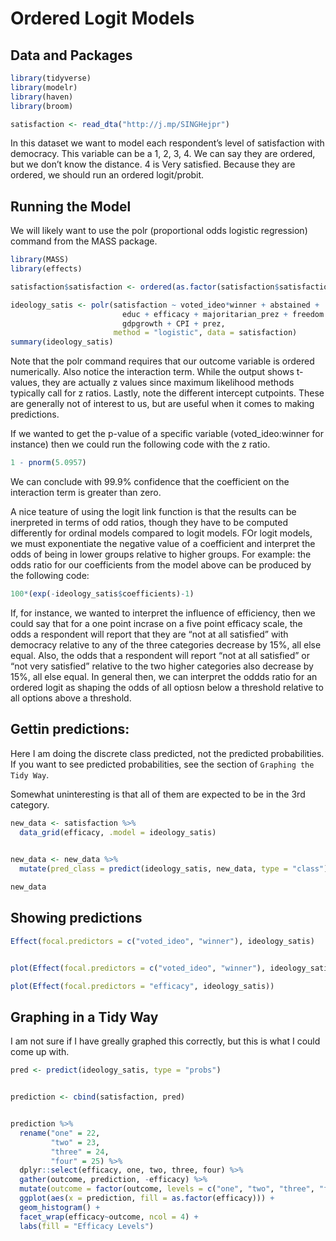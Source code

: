 # Ordered Logit Models

## Data and Packages

```r
library(tidyverse)
library(modelr)
library(haven)
library(broom)

satisfaction <- read_dta("http://j.mp/SINGHejpr")
```


In this dataset we want to model each respondent's level of satisfaction with democracy.  This variable can be a 1, 2, 3, 4.  We can say they are ordered, but we don't know the distance.  4 is Very satisfied.  Because they are ordered, we should run an ordered logit/probit.

## Running the Model

We will likely want to use the polr (proportional odds logistic regression) command from the MASS package.  

```r
library(MASS)
library(effects)

satisfaction$satisfaction <- ordered(as.factor(satisfaction$satisfaction))

ideology_satis <- polr(satisfaction ~ voted_ideo*winner + abstained +
                         educ + efficacy + majoritarian_prez + freedom + gdppercapPPP +
                         gdpgrowth + CPI + prez,
                       method = "logistic", data = satisfaction)
summary(ideology_satis)


```

Note that the polr command requires that our outcome variable is ordered numerically.  Also notice the interaction term.  While the output shows t-values, they are actually z values since maximum likelihood methods typically call for z ratios.  Lastly, note the different intercept cutpoints.  These are generally not of interest to us, but are useful when it comes to making predictions.


If we wanted to get the p-value of a specific variable (voted_ideo:winner for instance) then we could run the following code with the z ratio.
```r
1 - pnorm(5.0957)
```

We can conclude with 99.9% confidence that the coefficient on the interaction term is greater than zero.


A nice teature of using the logit link function is that the results can be inerpreted in terms of odd ratios, though they have to be computed differently for ordinal models compared to logit models. FOr logit models, we must exponentiate the negative value of a coefficient and interpret the odds of being in lower groups relative to higher groups.  For example: the odds ratio for our coefficients from the model above can be produced by the following code:


```r
100*(exp(-ideology_satis$coefficients)-1)
```


If, for instance, we wanted to interpret the influence of efficiency, then we could say that for a one point incrase on a five point efficacy scale, the odds a respondent will report that they are "not at all satisfied" with democracy relative to any of the three categories decrease by 15%, all else equal.  Also, the odds that a respondent will report "not at all satisfied" or "not very satisfied" relative to the two higher categories also decrease by 15%, all else equal.  In general then, we can interpret the oddds ratio for an ordered logit as shaping the odds of all optiosn below a threshold relative to all options above a threshold.  


## Gettin predictions:

Here I am doing the discrete class predicted, not the predicted probabilities.  If you want to see predicted probabilities, see the section of `Graphing the Tidy Way`.

Somewhat uninteresting is that all of them are expected to be in the 3rd category.
```r
new_data <- satisfaction %>%
  data_grid(efficacy, .model = ideology_satis)
  

new_data <- new_data %>%
  mutate(pred_class = predict(ideology_satis, new_data, type = "class"))

new_data
```




## Showing predictions
```r
Effect(focal.predictors = c("voted_ideo", "winner"), ideology_satis)


plot(Effect(focal.predictors = c("voted_ideo", "winner"), ideology_satis))
```


```r
plot(Effect(focal.predictors = "efficacy", ideology_satis))
```


## Graphing in a Tidy Way

I am not sure if I have greally graphed this correctly, but this is what I could come up with.
```r
pred <- predict(ideology_satis, type = "probs")


prediction <- cbind(satisfaction, pred)


prediction %>%
  rename("one" = 22,
         "two" = 23,
         "three" = 24,
         "four" = 25) %>%
  dplyr::select(efficacy, one, two, three, four) %>%
  gather(outcome, prediction, -efficacy) %>%
  mutate(outcome = factor(outcome, levels = c("one", "two", "three", "four"))) %>%
  ggplot(aes(x = prediction, fill = as.factor(efficacy))) +
  geom_histogram() +
  facet_wrap(efficacy~outcome, ncol = 4) +
  labs(fill = "Efficacy Levels")
```

